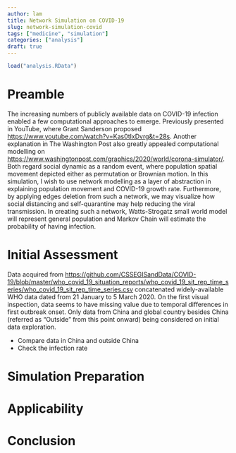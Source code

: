 ```yaml
---
author: lam
title: Network Simulation on COVID-19
slug: network-simulation-covid
tags: ["medicine", "simulation"]
categories: ["analysis"]
draft: true
---
```


```r
load("analysis.RData")
```

# Preamble

The increasing numbers of publicly available data on COVID-19 infection enabled
a few computational approaches to emerge. Previously presented in YouTube,
where Grant Sanderson proposed
[https://www.youtube.com/watch?v=Kas0tIxDvrg&t=28s](COVID-19 epidemic as
meriting an exponential growth). Another explanation in The Washington Post
also greatly appealed computational modelling on
[https://www.washingtonpost.com/graphics/2020/world/corona-simulator/](how to
flatten the curve of coronavirus outbreak). Both regard social dynamic as a
random event, where population spatial movement depicted either as permutation
or Brownian motion. In this simulation, I wish to use network modelling as a
layer of abstraction in explaining population movement and COVID-19 growth
rate. Furthermore, by applying edges deletion from such a network, we may
visualize how social distancing and self-quarantine may help reducing the viral
transmission. In creating such a network, Watts-Strogatz small world model will
represent general population and Markov Chain will estimate the probability of
having infection.

# Initial Assessment

Data acquired from
[https://github.com/CSSEGISandData/COVID-19/blob/master/who_covid_19_situation_reports/who_covid_19_sit_rep_time_series/who_covid_19_sit_rep_time_series.csv](Johns-Hopkins
GitHub repository) concatenated widely-available WHO data dated from 21 January
to 5 March 2020. On the first visual inspection, data seems to have missing value due to
temporal differences in first outbreak onset. Only data from China and global
country besides China (referred as "Outside" from this point onward) being
considered on initial data exploration.

- Compare data in China and outside China
- Check the infection rate

# Simulation Preparation

# Applicability

# Conclusion
